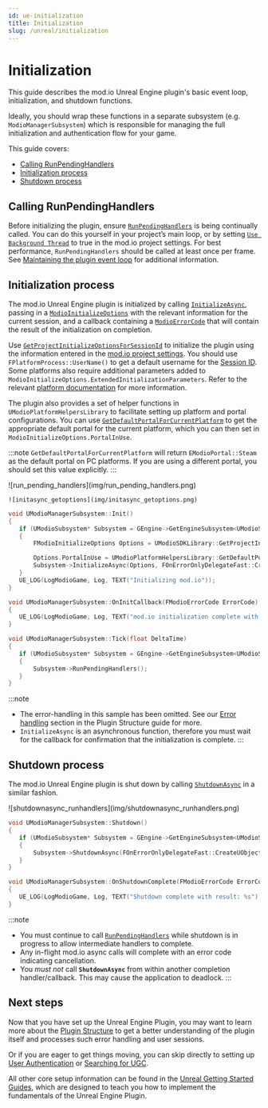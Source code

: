 ```yaml
---
id: ue-initialization
title: Initialization
slug: /unreal/initialization
---
```


# Initialization

This guide describes the mod.io Unreal Engine plugin's basic event loop, initialization, and shutdown functions.  

Ideally, you should wrap these functions in a separate subsystem (e.g. `ModioManagerSubsystem`) which is responsible for managing the full initialization and authentication flow for your game.  

This guide covers:

* [Calling RunPendingHandlers](#calling-runpendinghandlers)
* [Initialization process](#initialization-process)
* [Shutdown process](#shutdown-process)

## Calling RunPendingHandlers
Before initializing the plugin, ensure [`RunPendingHandlers`](/unreal/refdocs/#run-pending-handlers) is being continually called. You can do this yourself in your project’s main loop, or by setting [`Use Background Thread`](/unreal/installation/#using-a-background-thread) to true in the mod.io project settings.  For best performance, `RunPendingHandlers` should be called at least once per frame. See [Maintaining the plugin event loop](/unreal/plugin-structure/#maintaining-the-plugin-event-loop) for additional information.

## Initialization process
The mod.io Unreal Engine plugin is initialized by calling [`InitializeAsync`](/unreal/refdocs/#initializeasync), passing in a [`ModioInitializeOptions`](/unreal/refdocs/#modioinitializeoptions) with the relevant information for the current session, and a callback containing a [`ModioErrorCode`](/unreal/refdocs/#modioerrorcode) that will contain the result of the initialization on completion.  

Use [`GetProjectInitializeOptionsForSessionId`](/unreal/refdocs/#get-project-initialize-options-for-session-id) to initialize the plugin using the information entered in the [mod.io project settings](/unreal/installation/#plugin-configuration).  You should use `FPlatformProcess::UserName()` to get a default username for the [Session ID](/unreal/plugin-structure/#user-sessions).  Some platforms also require additional parameters added to `ModioInitializeOptions.ExtendedInitializationParameters`.  Refer to the relevant [platform documentation](https://docs.mod.io/getting-started/#expand-with-cross-platform-functionality) for more information.

The plugin also provides a set of helper functions in `UModioPlatformHelpersLibrary` to facilitate setting up platform and portal configurations. You can use [`GetDefaultPortalForCurrentPlatform`](/unreal/refdocs/#get-default-portal-for-current-platform) to get the appropriate default portal for the current platform, which you can then set in `ModioInitializeOptions.PortalInUse`.

:::note
`GetDefaultPortalForCurrentPlatform` will return `EModioPortal::Steam` as the default portal on PC platforms. If you are using a different portal, you should set this value explicitly.
:::

<Tabs groupId="languages">
<TabItem value="blueprint" label="Blueprint">
  	![run_pending_handlers](img/run_pending_handlers.png)

	![initasync_getoptions](img/initasync_getoptions.png)
  </TabItem>
  <TabItem value="cpp" label="C++">

 ```cpp
void UModioManagerSubsystem::Init()
{	
	if (UModioSubsystem* Subsystem = GEngine->GetEngineSubsystem<UModioSubsystem>())
	{
		FModioInitializeOptions Options = UModioSDKLibrary::GetProjectInitializeOptionsForSessionId(FPlatformProcess::UserName())

		Options.PortalInUse = UModioPlatformHelpersLibrary::GetDefaultPortalForCurrentPlatform();
		Subsystem->InitializeAsync(Options, FOnErrorOnlyDelegateFast::CreateUObject(this, &UModioManagerSubsystem::OnInitCallback));
	}
	UE_LOG(LogModioGame, Log, TEXT("Initializing mod.io"));
}

void UModioManagerSubsystem::OnInitCallback(FModioErrorCode ErrorCode)
{
    UE_LOG(LogModioGame, Log, TEXT("mod.io initialization complete with result: %s"), *ErrorCode.GetErrorMessage());
}

void UModioManagerSubsystem::Tick(float DeltaTime)
{
	if (UModioSubsystem* Subsystem = GEngine->GetEngineSubsystem<UModioSubsystem>())
	{
		Subsystem->RunPendingHandlers();
	}
}
```
  </TabItem>
</Tabs>


:::note
* The error-handling in this sample has been omitted. See our [Error handling](/unreal/plugin-structure/#error-handling) section in the Plugin Structure guide for more. 
* `InitializeAsync` is an asynchronous function, therefore you must wait for the callback for confirmation that the initialization is complete.
:::

## Shutdown process

The mod.io Unreal Engine plugin is shut down by calling [`ShutdownAsync`](/unreal/refdocs#shutdownasync) in a similar fashion.

<Tabs groupId="languages">
  <TabItem value="blueprint" label="Blueprint">
![shutdownasync_runhandlers](img/shutdownasync_runhandlers.png)
  </TabItem>
  <TabItem value="cpp" label="C++">

 ```cpp
void UModioManagerSubsystem::Shutdown()
{
	if (UModioSubsystem* Subsystem = GEngine->GetEngineSubsystem<UModioSubsystem>())
	{
		Subsystem->ShutdownAsync(FOnErrorOnlyDelegateFast::CreateUObject(this, &UModioManagerSubsystem::OnShutdownComplete));
	}
}

void UModioManagerSubsystem::OnShutdownComplete(FModioErrorCode ErrorCode)
{
	UE_LOG(LogModioGame, Log, TEXT("Shutdown complete with result: %s"), *ErrorCode.GetErrorMessage());
}
```

  </TabItem>
</Tabs>


:::note
* You must continue to call [`RunPendingHandlers`](/unreal/refdocs/#run-pending-handlers) while shutdown is in progress to allow intermediate handlers to complete.
* Any in-flight mod.io async calls will complete with an error code indicating cancellation.
* You *must not* call **`ShutdownAsync`** from within another completion handler/callback. This may cause the application to deadlock. 
:::

## Next steps

Now that you have set up the Unreal Engine Plugin, you may want to learn more about the [Plugin Structure](/unreal/plugin-structure/) to get a better understanding of the plugin itself and processes such error handling and user sessions. 

Or if you are eager to get things moving, you can skip directly to setting up [User Authentication](/unreal/user-authentication) or [Searching for UGC](/unreal/searching-ugc).

All other core setup information can be found in the [Unreal Getting Started Guides](/unreal/#unreal-engine-core-plugin-guides), which are designed to teach you how to implement the fundamentals of the Unreal Engine Plugin.
